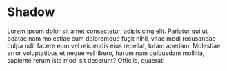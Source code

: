 
<Meta title="scss/Light/Shadow" />

# Shadow

Lorem ipsum dolor sit amet consectetur, adipisicing elit. Pariatur qui ut
beatae nam molestiae cum doloremque fugit nihil, vitae modi recusandae culpa
odit facere eum vel reiciendis eius repellat, totam aperiam. Molestiae error
voluptatibus et neque vel libero, harum nam quibusdam mollitia, sapiente rerum
iste modi sit deserunt? Officiis, quaerat!


<DesignTokenDocBlock categoryName="dist/web/scss/Light/shadow.scss" maxHeight={10000} />

